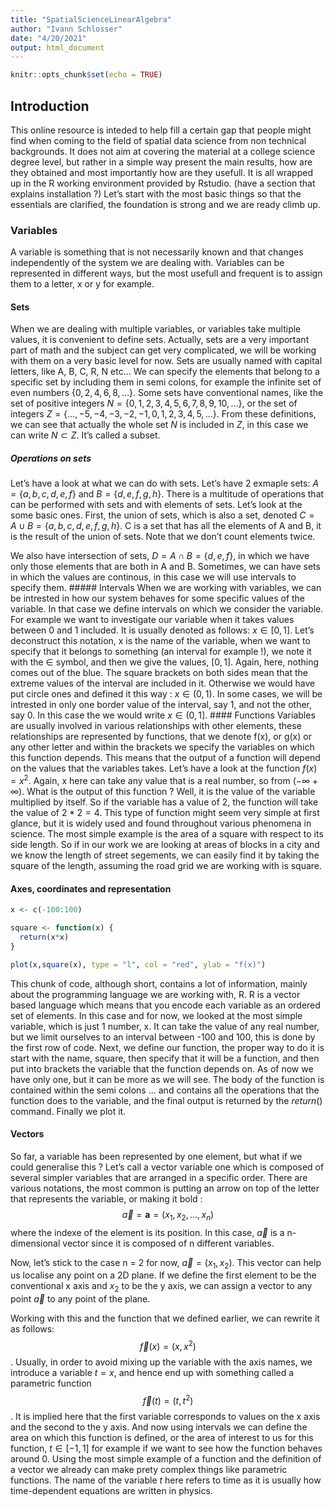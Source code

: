 ```yaml
---
title: "SpatialScienceLinearAlgebra"
author: "Ivann Schlosser"
date: "4/20/2021"
output: html_document
---
```


```r
knitr::opts_chunk$set(echo = TRUE)
```

## Introduction 

This online resource is inteded to help fill a certain gap that people might find when coming to the field of spatial data science from non technical backgrounds. It does not aim at covering the material at a college science degree level, but rather in a simple way present the main results, how are they obtained and most importantly how are they usefull. It is all wrapped up in the R working environment provided by Rstudio. (have a section that explains installation ?)
Let's start with the most basic things so that the essentials are clarified, the foundation is strong and we are ready climb up. 

### Variables
A variable is something that is not necessarily known and that changes independently of the system we are dealing with. Variables can be represented in different ways, but the most usefull and frequent is to assign them to a letter, x or y for example.

#### Sets
When we are dealing with multiple variables, or variables take multiple values, it is convenient to define sets. Actually, sets are a very important part of math and the subject can get very complicated, we will be working with them on a very basic level for now. Sets are usually named with capital letters, like A, B, C, R, N etc... We can specify the elements that belong to a specific set by including them in semi colons, for example the infinite set of even numbers $\{0,2,4,6,8,...\}$. Some sets have conventional names, like the set of positive integers $N = \{0,1,2,3,4,5,6,7,8,9,10,...\}$, or the set of integers $Z = \{...,-5,-4,-3,-2,-1,0,1,2,3,4,5,...\}$. From these definitions, we can see that actually the whole set $N$ is included in $Z$, in this case we can write $N \subset Z$. It's called a subset. 

##### Operations on sets 

Let's have a look at what we can do with sets. Let's have 2 exmaple sets: $A = \{ a,b,c,d,e,f\}$ and $B = \{d,e,f,g,h\}$. There is a multitude of operations that can be performed with sets and with elements of sets. Let's look at the some basic ones. First, the union of sets, which is also a set, denoted $C = A \cup B = \{a,b,c,d,e,f,g,h\}$. C is a set that has all the elements of A and B, it is the result of the union of sets. Note that we don't count elements twice.

We also have intersection of sets, $D = A \cap B = \{d,e,f\}$, in which we have only those elements that are both in A and B. 
Sometimes, we can have sets in which the values are continous, in this case we will use intervals to specify them. 
##### Intervals
When we are working with variables, we can be intrested in how our system behaves for some specific values of the variable. In that case we define intervals on which we consider the variable. For example we want to investigate our variable when it takes values between 0 and 1 included. It is usually denoted as follows: $x \in [0,1]$. Let's deconstruct this notation, x is the name of the variable, when we want to specify that it belongs to something (an interval for example !), we note it with the $\in$ symbol, and then we give the values, $[0,1]$. Again, here, nothing comes out of the blue. The square brackets on both sides mean that the extreme values of the interval are included in it. Otherwise we would have put circle ones and defined it this way : $x \in (0,1)$. In some cases, we will be intrested in only one border value of the interval, say 1,  and not the other, say 0. In this case the we would write $x \in (0,1]$.
#### Functions 
Variables are usually involved in various relationships with other elements, these relationships are represented by functions, that we denote f(x), or g(x) or any other letter and within the brackets we specify the variables on which this function depends. This means that the output of a function will depend on the values that the variables takes. Let's have a look at the function $f(x) = x^2$. Again, x here can take any value that is a real number, so from $(-\infty +\infty)$. What is the output of this function ? Well, it is the value of the variable multiplied by itself. So if the variable has a value of 2, the function will take the value of $2*2 = 4$. This type of function might seem very simple at first glance, but it is widely used and found throughout various phenomena in science. The most simple example is the area of a square with respect to its side length. So if in our work we are looking at areas of blocks in a city and we know the length of street segements, we can easily find it by taking the square of the length, assuming the road grid we are working with is square. 

#### Axes, coordinates and representation



```r

x <- c(-100:100)

square <- function(x) {
  return(x*x)
}

plot(x,square(x), type = "l", col = "red", ylab = "f(x)")

```

This chunk of code, although short, contains a lot of information, mainly about the programming language we are working with, R. R is a vector based language which means that you encode each variable as an ordered set of elements. In this case and for now, we looked at the most simple variable, which is just 1 number, x. It can take the value of any real number, but we limit ourselves to an interval between -100 and 100, this is done by the first row of code. Next, we define our function, the proper way to do it is start with the name, square, then specify that it will be a function, and then put into brackets the variable that the function depends on. As of now we have only one, but it can be more as we will see. The body of the function is contained within the semi colons ${...}$ and contains all the operations that the function does to the variable, and the final output is returned by the $return()$ command.
Finally we plot it. 

#### Vectors

So far, a variable has been represented by one element, but what if we could generalise this ? Let's call a vector variable one which is composed of several simpler variables that are arranged in a specific order. There are various notations, the most common is putting an arrow on top of the letter that represents the variable, or making it bold : $$\vec{a} =\mathbf{a} = (x_1,x_2,...,x_n)$$ where the indexe of the element is its position. In this case, $\vec{a}$ is a n-dimensional vector since it is composed of n different variables. 

Now, let's stick to the case n = 2 for now, $\vec{a} = (x_1,x_2)$. This vector can help us localise any point on a 2D plane. If we define the first element to be the conventional x axis and $x_2$ to be the y axis, we can assign a vector to any point $\vec{a}$ to any point of the plane. 

Working with this and the function that we defined earlier, we can rewrite it as follows:
$$ \vec{f}(x) = (x,x^2)$$. Usually, in order to avoid mixing up the variable with the axis names, we introduce a variable $t=x$, and hence end up with something called a parametric function $$\vec{f}(t) = (t,t^2)$$. It is implied here that the first variable corresponds to values on the x axis and the second to the y axis. And now using intervals we can define the area on which this function is defined, or the area of interest to us for this function, $t \in [-1,1]$ for example if we want to see how the function behaves around 0. Using the most simple example of a function and the definition of a vector we already can make prety complex things like parametric functions. The name of the variable $t$ here refers to time as it is usually how time-dependent equations are written in physics. 
